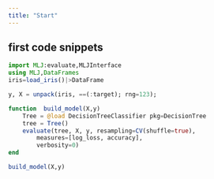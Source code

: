 ```yaml
---
title: "Start"
---
```


## first code snippets

```julia
import MLJ:evaluate,MLJInterface
using MLJ,DataFrames
iris=load_iris()|>DataFrame

y, X = unpack(iris, ==(:target); rng=123);

function  build_model(X,y)
    Tree = @load DecisionTreeClassifier pkg=DecisionTree
    tree = Tree()
    evaluate(tree, X, y, resampling=CV(shuffle=true),
        measures=[log_loss, accuracy],
        verbosity=0)
end

build_model(X,y)
```